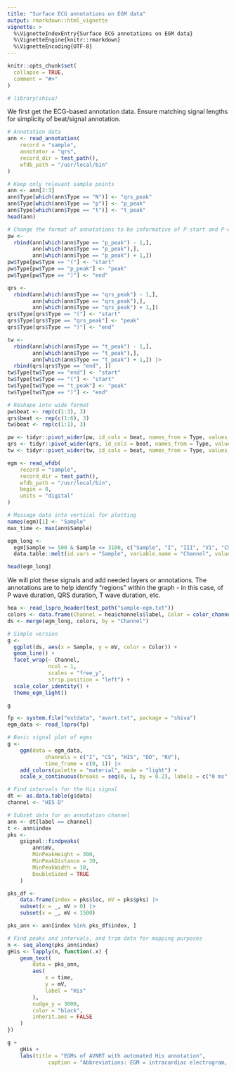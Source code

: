 ```yaml
---
title: "Surface ECG annotations on EGM data"
output: rmarkdown::html_vignette
vignette: >
  %\VignetteIndexEntry{Surface ECG annotations on EGM data}
  %\VignetteEngine{knitr::rmarkdown}
  %\VignetteEncoding{UTF-8}
---
```


```r
knitr::opts_chunk$set(
  collapse = TRUE,
  comment = "#>"
)
```

```r
# library(shiva)
```


We first get the ECG-based annotation data.
Ensure matching signal lengths for simplicity of beat/signal annotation.

```r
# Annotation data
ann <- read_annotation(
	record = "sample",
	annotator = "qrs",
	record_dir = test_path(),
	wfdb_path = "/usr/local/bin"
)

# Keep only relevant sample points
ann <- ann[2:3]
ann$Type[which(ann$Type == "N")] <- "qrs_peak"
ann$Type[which(ann$Type == "p")] <- "p_peak"
ann$Type[which(ann$Type == "t")] <- "t_peak"
head(ann)

# Change the format of annotations to be informative of P-start and P-end, etc
pw <-
  rbind(ann[which(ann$Type == "p_peak") - 1,],
        ann[which(ann$Type == "p_peak"),],
        ann[which(ann$Type == "p_peak") + 1,])
pw$Type[pw$Type == "("] <- "start"
pw$Type[pw$Type == "p_peak"] <- "peak"
pw$Type[pw$Type == ")"] <- "end"

qrs <-
  rbind(ann[which(ann$Type == "qrs_peak") - 1,],
        ann[which(ann$Type == "qrs_peak"),],
        ann[which(ann$Type == "qrs_peak") + 1,])
qrs$Type[qrs$Type == "("] <- "start"
qrs$Type[qrs$Type == "qrs_peak"] <- "peak"
qrs$Type[qrs$Type == ")"] <- "end"

tw <-
  rbind(ann[which(ann$Type == "t_peak") - 1,],
        ann[which(ann$Type == "t_peak"),],
        ann[which(ann$Type == "t_peak") + 1,]) |>
  rbind(qrs[qrs$Type == "end", ])
tw$Type[tw$Type == "end"] <- "start"
tw$Type[tw$Type == "("] <- "start"
tw$Type[tw$Type == "t_peak"] <- "peak"
tw$Type[tw$Type == ")"] <- "end"

# Reshape into wide format
pw$beat <- rep(c(1:3), 3)
qrs$beat <- rep(c(1:6), 3)
tw$beat <- rep(c(1:1), 3)

pw <- tidyr::pivot_wider(pw, id_cols = beat, names_from = Type, values_from = Sample)
qrs <- tidyr::pivot_wider(qrs, id_cols = beat, names_from = Type, values_from = Sample)
tw <- tidyr::pivot_wider(tw, id_cols = beat, names_from = Type, values_from = Sample)
```


```r
egm <- read_wfdb(
	record = "sample",
	record_dir = test_path(),
	wfdb_path = "/usr/local/bin",
	begin = 0,
	units = "digital"
)

# Massage data into vertical for plotting
names(egm)[1] <- "Sample"
max_time <- max(ann$Sample)

egm_long <-
  egm[Sample >= 500 & Sample <= 3100, c("Sample", "I", "III", "V1", "CS 1-2", "CS 3-4", "CS 7-8", "CS 9-10", "HIS D", "RV 1-2")] |>
  data.table::melt(id.vars = "Sample", variable.name = "Channel", value.name = "mV") 

head(egm_long)
```

We will plot these signals and add needed layers or annotations. The annotations are to help identify "regions" within the graph - in this case, of P wave duration, QRS duration, T wave duration, etc. 

```r
hea <- read_lspro_header(test_path("sample-egm.txt"))
colors <- data.frame(Channel = hea$channels$label, Color = color_channels(x = hea$channels$label, palette = "material"))
ds <- merge(egm_long, colors, by = "Channel") 

# Simple version
g <- 
  ggplot(ds, aes(x = Sample, y = mV, color = Color)) +
  geom_line() +
  facet_wrap(~ Channel,
             ncol = 1,
             scales = "free_y",
             strip.position = "left") +
  scale_color_identity() +
  theme_egm_light()

g
```


```r

fp <- system.file("extdata", "avnrt.txt", package = "shiva")
egm_data <- read_lspro(fp)

# Basic signal plot of egms
g <-
	ggm(data = egm_data,
			channels = c("I", "CS", "HIS", "DD", "RV"),
			time_frame = c(0, 1)) |>
	add_colors(palette = "material", mode = "light") +
	scale_x_continuous(breaks = seq(0, 1, by = 0.2), labels = c("0 ms", "200 ms", "400 ms", "600 ms", "800 ms", "1000 ms"))
```

```r
# Find intervals for the His signal
dt <- as.data.table(g$data)
channel <- "HIS D"

# Subset data for an annotation channel
ann <- dt[label == channel]
t <- ann$index
pks <-
	gsignal::findpeaks(
		ann$mV,
		MinPeakHeight = 300,
		MinPeakDistance = 30,
		MinPeakWidth = 10,	
		DoubleSided = TRUE
	)

pks_df <- 
	data.frame(index = pks$loc, mV = pks$pks) |>
	subset(x = _, mV > 0) |>
	subset(x = _, mV < 1500)

pks_ann <- ann[index %in% pks_df$index, ]

# Find peaks and intervals, and trim data for mapping purposes
n <- seq_along(pks_ann$index)
gHis <- lapply(n, function(.x) {
	geom_text(
		data = pks_ann,
		aes(
			x = time,
			y = mV,
			label = "His"
		),
		nudge_y = 3000,
		color = "black",
		inherit.aes = FALSE
	)
})

g + 
	gHis +
	labs(title = "EGMs of AVNRT with automated His annotation",
			 caption = "Abbreviations: EGM = intracardiac electrogram, AVNRT = AV nodal re-entry tachycardia.")
```

